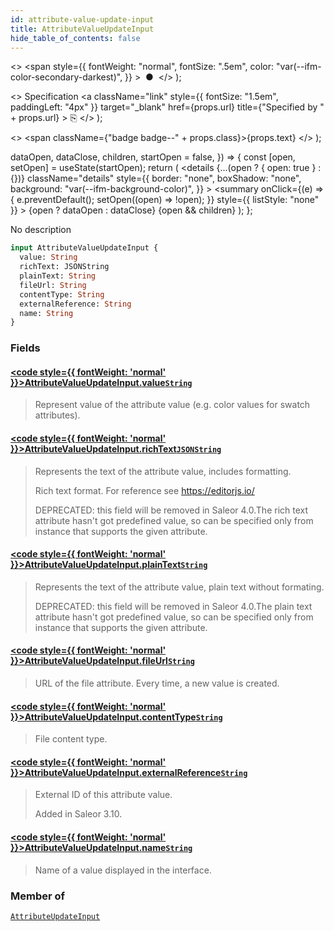 ```yaml
---
id: attribute-value-update-input
title: AttributeValueUpdateInput
hide_table_of_contents: false
---
```


  <>
    <span
      style={{
        fontWeight: "normal",
        fontSize: ".5em",
        color: "var(--ifm-color-secondary-darkest)",
      }}
    >
      &nbsp;●&nbsp;
    </span>
  </>
);

  <>
    Specification
    <a
      className="link"
      style={{ fontSize: "1.5em", paddingLeft: "4px" }}
      target="\_blank"
      href={props.url}
      title={"Specified by " + props.url}
    >
      ⎘
    </a>
  </>
);

  <>
    <span className={"badge badge--" + props.class}>{props.text}</span>
  </>
);


  dataOpen,
  dataClose,
  children,
  startOpen = false,
}) => {
  const [open, setOpen] = useState(startOpen);
  return (
    <details
      {...(open ? { open: true } : {})}
      className="details"
      style={{
        border: "none",
        boxShadow: "none",
        background: "var(--ifm-background-color)",
      }}
    >
      <summary
        onClick={(e) => {
          e.preventDefault();
          setOpen((open) => !open);
        }}
        style={{ listStyle: "none" }}
      >
        {open ? dataOpen : dataClose}
      </summary>
      {open && children}
    </details>
  );
};

No description

```graphql
input AttributeValueUpdateInput {
  value: String
  richText: JSONString
  plainText: String
  fileUrl: String
  contentType: String
  externalReference: String
  name: String
}
```

### Fields

#### [<code style={{ fontWeight: 'normal' }}>AttributeValueUpdateInput.<b>value</b></code>](#)<Bullet />[`String`](../../../api-storefront/miscellaneous/scalars/string) <Badge class="secondary" text="scalar"/>

> Represent value of the attribute value (e.g. color values for swatch attributes).

#### [<code style={{ fontWeight: 'normal' }}>AttributeValueUpdateInput.<b>richText</b></code>](#)<Bullet />[`JSONString`](../../../api-storefront/miscellaneous/scalars/jsonstring) <Badge class="secondary" text="scalar"/>

> Represents the text of the attribute value, includes formatting.
>
> Rich text format. For reference see https://editorjs.io/
>
> DEPRECATED: this field will be removed in Saleor 4.0.The rich text attribute hasn't got predefined value, so can be specified only from instance that supports the given attribute.

#### [<code style={{ fontWeight: 'normal' }}>AttributeValueUpdateInput.<b>plainText</b></code>](#)<Bullet />[`String`](../../../api-storefront/miscellaneous/scalars/string) <Badge class="secondary" text="scalar"/>

> Represents the text of the attribute value, plain text without formating.
>
> DEPRECATED: this field will be removed in Saleor 4.0.The plain text attribute hasn't got predefined value, so can be specified only from instance that supports the given attribute.

#### [<code style={{ fontWeight: 'normal' }}>AttributeValueUpdateInput.<b>fileUrl</b></code>](#)<Bullet />[`String`](../../../api-storefront/miscellaneous/scalars/string) <Badge class="secondary" text="scalar"/>

> URL of the file attribute. Every time, a new value is created.

#### [<code style={{ fontWeight: 'normal' }}>AttributeValueUpdateInput.<b>contentType</b></code>](#)<Bullet />[`String`](../../../api-storefront/miscellaneous/scalars/string) <Badge class="secondary" text="scalar"/>

> File content type.

#### [<code style={{ fontWeight: 'normal' }}>AttributeValueUpdateInput.<b>externalReference</b></code>](#)<Bullet />[`String`](../../../api-storefront/miscellaneous/scalars/string) <Badge class="secondary" text="scalar"/>

> External ID of this attribute value.
>
> Added in Saleor 3.10.

#### [<code style={{ fontWeight: 'normal' }}>AttributeValueUpdateInput.<b>name</b></code>](#)<Bullet />[`String`](../../../api-storefront/miscellaneous/scalars/string) <Badge class="secondary" text="scalar"/>

> Name of a value displayed in the interface.

### Member of

[`AttributeUpdateInput`](../../../api-storefront/attributes/inputs/attribute-update-input) <Badge class="secondary" text="input"/>
